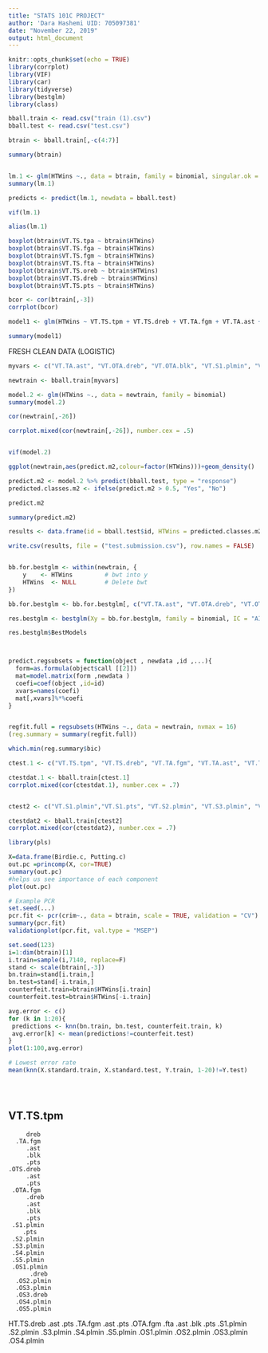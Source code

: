 ```yaml
---
title: "STATS 101C PROJECT"
author: 'Dara Hashemi UID: 705097381'
date: "November 22, 2019"
output: html_document
---
```


```r
knitr::opts_chunk$set(echo = TRUE)
library(corrplot)
library(VIF)
library(car)
library(tidyverse)
library(bestglm)
library(class)
```

```r

bball.train <- read.csv("train (1).csv")
bball.test <- read.csv("test.csv")

btrain <- bball.train[,-c(4:7)]

summary(btrain)


lm.1 <- glm(HTWins ~., data = btrain, family = binomial, singular.ok = TRUE)
summary(lm.1)

predicts <- predict(lm.1, newdata = bball.test)

vif(lm.1)

alias(lm.1)

boxplot(btrain$VT.TS.tpa ~ btrain$HTWins)
boxplot(btrain$VT.TS.fga ~ btrain$HTWins)
boxplot(btrain$VT.TS.fgm ~ btrain$HTWins)
boxplot(btrain$VT.TS.fta ~ btrain$HTWins)
boxplot(btrain$VT.TS.oreb ~ btrain$HTWins)
boxplot(btrain$VT.TS.dreb ~ btrain$HTWins)
boxplot(btrain$VT.TS.pts ~ btrain$HTWins)

bcor <- cor(btrain[,-3])
corrplot(bcor)
```



```r
model1 <- glm(HTWins ~ VT.TS.tpm + VT.TS.dreb + VT.TA.fgm + VT.TA.ast + VT.TA.blk + VT.TA.pts + VT.OTS.dreb + VT.OTS.ast + VT.OTS.pts + VT.OTA.fgm + VT.OTA.dreb + VT.OTA.ast + VT.OTA.blk + VT.OTA.pts + VT.S1.plmin + VT.S1.pts + VT.S2.plmin + VT.S3.plmin + VT.S4.plmin + VT.S5.plmin + VT.OS1.plmin + VT.OS1.dreb + VT.OS2.plmin + VT.OS3.plmin + VT.OS3.dreb + VT.OS4.plmin + VT.OS5.plmin + HT.TS.dreb + HT.TS.ast + HT.TS.pts + HT.TA.fgm + HT.TA.ast + HT.TA.pts + HT.OTA.fgm + HT.OTA.fta + HT.OTA.ast + HT.OTA.blk + HT.OTA.pts +  HT.S1.plmin + HT.S2.plmin + HT.S3.plmin + HT.S4.plmin + HT.OS1.plmin + HT.OS2.plmin + HT.OS3.plmin + HT.OS4.plmin, data = bball.train, family = binomial)

summary(model1)

```



FRESH CLEAN DATA (LOGISTIC)
```r
myvars <- c("VT.TA.ast", "VT.OTA.dreb", "VT.OTA.blk", "VT.S1.plmin", "VT.S1.pts", "VT.S2.plmin", "VT.S3.plmin", "HT.TS.pts", "HT.TA.fgm", "HT.TA.ast", "HT.S1.plmin", "HT.S3.plmin", "HTWins")

newtrain <- bball.train[myvars]

model.2 <- glm(HTWins ~., data = newtrain, family = binomial)
summary(model.2)

cor(newtrain[,-26])

corrplot.mixed(cor(newtrain[,-26]), number.cex = .5)


vif(model.2)

ggplot(newtrain,aes(predict.m2,colour=factor(HTWins)))+geom_density()

predict.m2 <- model.2 %>% predict(bball.test, type = "response")
predicted.classes.m2 <- ifelse(predict.m2 > 0.5, "Yes", "No")

predict.m2

summary(predict.m2)

results <- data.frame(id = bball.test$id, HTWins = predicted.classes.m2)

write.csv(results, file = ("test.submission.csv"), row.names = FALSE)



```



```r
bb.for.bestglm <- within(newtrain, {
    y    <- HTWins         # bwt into y
    HTWins  <- NULL        # Delete bwt
})

bb.for.bestglm <- bb.for.bestglm[, c("VT.TA.ast", "VT.OTA.dreb", "VT.OTA.blk", "VT.S1.plmin", "VT.S1.pts", "VT.S2.plmin", "VT.S3.plmin", "HT.TS.pts", "HT.TA.fgm", "HT.TA.ast", "HT.S1.plmin", "HT.S2.plmin", "HT.S3.plmin", "HT.S4.plmin", "y")]

res.bestglm <- bestglm(Xy = bb.for.bestglm, family = binomial, IC = "AIC", method = "exhaustive", nvmax = 16)

res.bestglm$BestModels



predict.regsubsets = function(object , newdata ,id ,...){
  form=as.formula(object$call [[2]])
  mat=model.matrix(form ,newdata )
  coefi=coef(object ,id=id)
  xvars=names(coefi)
  mat[,xvars]%*%coefi
}


regfit.full = regsubsets(HTWins ~., data = newtrain, nvmax = 16)
(reg.summary = summary(regfit.full))

which.min(reg.summary$bic)
```











```r
ctest.1 <- c("VT.TS.tpm", "VT.TS.dreb", "VT.TA.fgm", "VT.TA.ast", "VT.TA.blk", "VT.TA.pts", "VT.OTS.dreb", "VT.OTS.ast", "VT.OTS.pts")

ctestdat.1 <- bball.train[ctest.1]
corrplot.mixed(cor(ctestdat.1), number.cex = .7)


ctest2 <- c("VT.S1.plmin","VT.S1.pts", "VT.S2.plmin", "VT.S3.plmin", "VT.S4.plmin", "VT.S5.plmin","HT.S1.plmin", "HT.S2.plmin", "HT.S3.plmin", "HT.S4.plmin", "HT.S5.plmin")

ctestdat2 <- bball.train[ctest2]
corrplot.mixed(cor(ctestdat2), number.cex = .7)

library(pls)

X=data.frame(Birdie.c, Putting.c)
out.pc =princomp(X, cor=TRUE)
summary(out.pc)
#helps us see importance of each component
plot(out.pc)

# Example PCR 
set.seed(...)
pcr.fit <- pcr(crim~., data = btrain, scale = TRUE, validation = "CV")
summary(pcr.fit)
validationplot(pcr.fit, val.type = "MSEP")


```


```r

set.seed(123)
i=1:dim(btrain)[1]
i.train=sample(i,7140, replace=F)
stand <- scale(btrain[,-3])
bn.train=stand[i.train,]
bn.test=stand[-i.train,]
counterfeit.train=btrain$HTWins[i.train]
counterfeit.test=btrain$HTWins[-i.train]

avg.error <- c()
for (k in 1:20){
 predictions <- knn(bn.train, bn.test, counterfeit.train, k)
 avg.error[k] <- mean(predictions!=counterfeit.test)
}
plot(1:100,avg.error)

# Lowest error rate
mean(knn(X.standard.train, X.standard.test, Y.train, 1-20)!=Y.test)





```





## VT.TS.tpm
         dreb
      .TA.fgm
         .ast
         .blk
         .pts
    .OTS.dreb
         .ast
         .pts
     .OTA.fgm
         .dreb
         .ast
         .blk
         .pts
     .S1.plmin
        .pts
     .S2.plmin
     .S3.plmin
     .S4.plmin
     .S5.plmin
     .OS1.plmin
          .dreb
      .OS2.plmin
      .OS3.plmin
      .OS3.dreb
      .OS4.plmin
      .OS5.plmin
  HT.TS.dreb
        .ast
        .pts
    .TA.fgm
        .ast
        .pts
    .OTA.fgm
        .fta
        .ast
        .blk
        .pts
    .S1.plmin
    .S2.plmin
    .S3.plmin
    .S4.plmin
    .S5.plmin
    .OS1.plmin
    .OS2.plmin
    .OS3.plmin
    .OS4.plmin
    